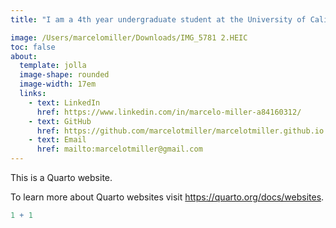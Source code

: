 ```yaml
---
title: "I am a 4th year undergraduate student at the University of California, Santa Barbara, pursuing a major in Environmental Studies (B.S), with an outside emphasis in Chemistry. I love to get active, mainly in the form of weightlifting at the local rec-cen on campus, but I'll always find time to get in a hike, camping trip, pick-up game of football, or anything that comes my way. I love studying, learning, improving, and truly challenging myself."

image: /Users/marcelomiller/Downloads/IMG_5781 2.HEIC
toc: false
about: 
  template: jolla
  image-shape: rounded
  image-width: 17em
  links:
    - text: LinkedIn
      href: https://www.linkedin.com/in/marcelo-miller-a84160312/
    - text: GitHub
      href: https://github.com/marcelotmiller/marcelotmiller.github.io.git
    - text: Email
      href: mailto:marcelotmiller@gmail.com
---
```


This is a Quarto website.

To learn more about Quarto websites visit <https://quarto.org/docs/websites>.

```r
1 + 1
```
